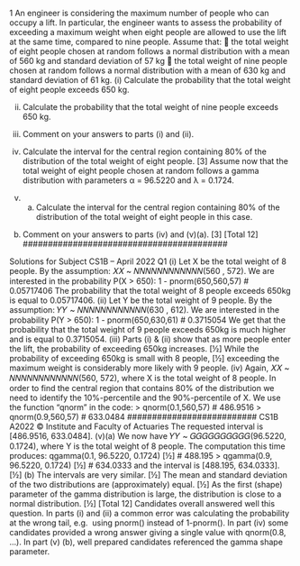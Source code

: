 1 An engineer is considering the maximum number of people who can occupy a lift. In 
particular, the engineer wants to assess the probability of exceeding a maximum 
weight when eight people are allowed to use the lift at the same time, compared to 
nine people. 
Assume that: 
 the total weight of eight people chosen at random follows a normal distribution 
with a mean of 560 kg and standard deviation of 57 kg 
 the total weight of nine people chosen at random follows a normal distribution 
with a mean of 630 kg and standard deviation of 61 kg. 
(i) Calculate the probability that the total weight of eight people exceeds 650 kg.
  
(ii) Calculate the probability that the total weight of nine people exceeds 650 kg.
  
(iii) Comment on your answers to parts (i) and (ii).  
(iv) Calculate the interval for the central region containing 80% of the distribution 
of the total weight of eight people. [3] 
Assume now that the total weight of eight people chosen at random follows a gamma 
distribution with parameters α = 96.5220 and λ = 0.1724. 
(v) (a) Calculate the interval for the central region containing 80% of the 
distribution of the total weight of eight people in this case. 
(b) Comment on your answers to parts (iv) and (v)(a). 
 [3] 
[Total 12] 
#########################################

Solutions for Subject CS1B – April 2022
Q1
(i) 
Let X be the total weight of 8 people. By the assumption: 𝑋𝑋 ~ 𝑁𝑁𝑁𝑁𝑁𝑁𝑁𝑁𝑁𝑁𝑁𝑁(560 , 572). We are 
interested in the probability P(X > 650):
1 - pnorm(650,560,57) 
# 0.05717406
The probability that the total weight of 8 people exceeds 650kg is equal to 0.05717406. 
(ii)
Let Y be the total weight of 9 people. By the assumption: 𝑌𝑌 ~ 𝑁𝑁𝑁𝑁𝑁𝑁𝑁𝑁𝑁𝑁𝑁𝑁(630 , 612). We are 
interested in the probability P(Y > 650):
1 - pnorm(650,630,61) 
# 0.3715054
We get that the probability that the total weight of 9 people exceeds 650kg is much higher 
and is equal to 0.3715054. 
(iii)
Parts (i) & (ii) show that as more people enter the lift, the probability of exceeding 
650kg increases. [½]
While the probability of exceeding 650kg is small with 8 people, [½]
exceeding the maximum weight is considerably more likely with 9 people. 
(iv)
Again, 𝑋𝑋 ~ 𝑁𝑁𝑁𝑁𝑁𝑁𝑁𝑁𝑁𝑁𝑁𝑁(560, 572), where X is the total weight of 8 people. 
In order to find the central region that contains 80% of the distribution we need to identify the 
10%-percentile and the 90%-percentile of X.
We use the function “qnorm" in the code:
> qnorm(0.1,560,57) 
# 486.9516
> qnorm(0.9,560,57) 
# 633.0484
##########################
CS1B A2022 © Institute and Faculty of Actuaries
The requested interval is [486.9516, 633.0484]. 
(v)(a) 
We now have 𝑌𝑌 ~ 𝐺𝐺𝐺𝐺𝐺𝐺𝐺𝐺𝐺𝐺(96.5220, 0.1724), where Y is the total weight of 8 people. The 
computation this time produces:
qgamma(0.1, 96.5220, 0.1724) [½]
# 488.195
> qgamma(0.9, 96.5220, 0.1724) [½]
# 634.0333
and the interval is [488.195, 634.0333]. [½]
(b)
The intervals are very similar. [½]
The mean and standard deviation of the two distributions are (approximately) equal. [½]
As the first (shape) parameter of the gamma distribution is large, the distribution is close 
to a normal distribution. [½]
[Total 12]
Candidates overall answered well this question. 
In parts (i) and (ii) a common error was calculating the probability at the wrong tail, e.g. 
using pnorm() instead of 1-pnorm().
In part (iv) some candidates provided a wrong answer giving a single value with 
qnorm(0.8, …). 
In part (v) (b), well prepared candidates referenced the gamma shape parameter.
